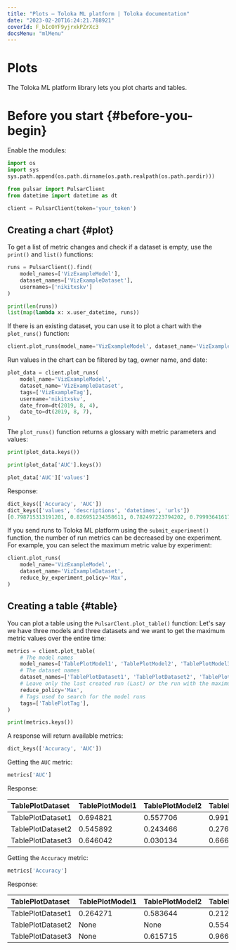 ```yaml
---
title: "Plots — Toloka ML platform | Toloka documentation"
date: "2023-02-20T16:24:21.788921"
coverId: F_bIcOYF9yjrxkPZrXc3
docsMenu: "mlMenu"
---
```


# Plots

The Toloka ML platform library lets you plot charts and tables.

# Before you start {#before-you-begin}

Enable the modules:

```py
import os
import sys
sys.path.append(os.path.dirname(os.path.realpath(os.path.pardir)))

from pulsar import PulsarClient
from datetime import datetime as dt

client = PulsarClient(token='your_token')
```

## Creating a chart {#plot}

To get a list of metric changes and check if a dataset is empty, use the `print()` and `list()` functions:

```py
runs = PulsarClient().find(
    model_names=['VizExampleModel'],
    dataset_names=['VizExampleDataset'],
    usernames=['nikitxskv']
)

print(len(runs))
list(map(lambda x: x.user_datetime, runs))
```

If there is an existing dataset, you can use it to plot a chart with the `plot_runs()` function:

```py
client.plot_runs(model_name='VizExampleModel', dataset_name='VizExampleDataset')
```

Run values in the chart can be filtered by tag, owner name, and date:

```py
plot_data = client.plot_runs(
    model_name='VizExampleModel',
    dataset_name='VizExampleDataset',
    tags=['VizExampleTag'],
    username='nikitxskv',
    date_from=dt(2019, 8, 4),
    date_to=dt(2019, 8, 7),
)
```

The `plot_runs()` function returns a glossary with metric parameters and values:

```py
print(plot_data.keys())

print(plot_data['AUC'].keys())

plot_data['AUC']['values']
```

Response:

```py
dict_keys(['Accuracy', 'AUC'])
dict_keys(['values', 'descriptions', 'datetimes', 'urls'])
[0.798715313191201, 0.826951234358611, 0.782497223794202, 0.7999364161722352]
```

If you send runs to Toloka ML platform using the `submit_experiment()` function, the number of run metrics can be decreased by one experiment. For example, you can select the maximum metric value by experiment:

```py
client.plot_runs(
    model_name='VizExampleModel',
    dataset_name='VizExampleDataset',
    reduce_by_experiment_policy='Max',
)
```

## Creating a table {#table}

You can plot a table using the `PulsarClent.plot_table()` function: Let's say we have three models and three datasets and we want to get the maximum metric values over the entire time:

```py
metrics = client.plot_table(
    # The model names
    model_names=['TablePlotModel1', 'TablePlotModel2', 'TablePlotModel3'],
    # The dataset names
    dataset_names=['TablePlotDataset1', 'TablePlotDataset2', 'TablePlotDataset3'],
    # Leave only the last created run (Last) or the run with the maximum (Max) or minimum (Min) metrics value
    reduce_policy='Max',
    # Tags used to search for the model runs
    tags=['TablePlotTag'],
)

print(metrics.keys())
```

A response will return available metrics:

```py
dict_keys(['Accuracy', 'AUC'])
```

Getting the `AUC` metric:

```py
metrics['AUC']
```

Response:

TablePlotDataset | TablePlotModel1 | TablePlotModel2 | TablePlotModel3
:--- | :--- |:--- | :---
TablePlotDataset1 |0.694821 |0.557706 |0.991075
TablePlotDataset2 |0.545892 |0.243466 |0.276137
TablePlotDataset3 |0.646042 |0.030134 |0.666217

Getting the `Accuracy` metric:

```py
metrics['Accuracy']
```

Response:

TablePlotDataset | TablePlotModel1 | TablePlotModel2 | TablePlotModel3
:--- | :--- |:--- | :---
TablePlotDataset1 | 0.264271 | 0.583644 | 0.212879
TablePlotDataset2 | None | None | 0.554404
TablePlotDataset3 | None | 0.615715 | 0.966925
